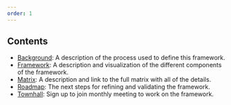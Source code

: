 ```yaml
---
order: 1
---
```


## Contents

* [Background](/daf/background/): A description of the process used to define this framework.
* [Framework](/daf/framework/): A description and visualization of the different components of the framework.
* [Matrix](/daf/matrix/): A description and link to the full matrix with all of the details.
* [Roadmap](/daf/roadmap/): The next steps for refining and validating the framework.
* [Townhall](/daf/townhall/): Sign up to join monthly meeting to work on the framework.
